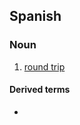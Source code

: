 ==Spanish==

===Noun===
{{es-noun|m}}

# [[round trip]]
#: {{ux|es|Un billete de '''ida y vuelta'''.|A round trip ticket.|inline=1}}

====Derived terms====
*{{l|es|eliminatoria de ida y vuelta}}